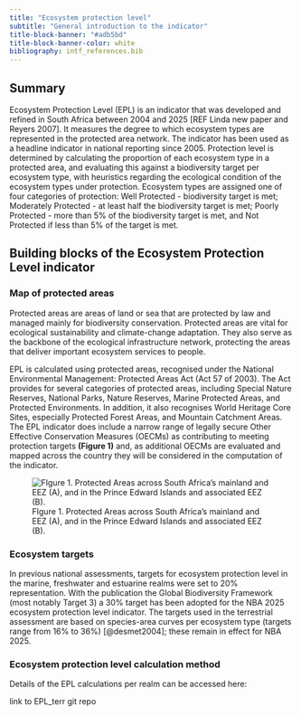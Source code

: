 ```yaml
---
title: "Ecosystem protection level"
subtitle: "General introduction to the indicator"
title-block-banner: "#adb5bd"
title-block-banner-color: white
bibliography: intf_references.bib
---
```


## Summary {#summary}

Ecosystem Protection Level (EPL) is an indicator that was developed and refined in South Africa between 2004 and 2025 \[REF Linda new paper and Reyers 2007\]. It measures the degree to which ecosystem types are represented in the protected area network. The indicator has been used as a headline indicator in national reporting since 2005. Protection level is determined by calculating the proportion of each ecosystem type in a protected area, and evaluating this against a biodiversity target per ecosystem type, with heuristics regarding the ecological condition of the ecosystem types under protection. Ecosystem types are assigned one of four categories of protection: Well Protected - biodiversity target is met; Moderately Protected - at least half the biodiversity target is met; Poorly Protected - more than 5% of the biodiversity target is met, and Not Protected if less than 5% of the target is met.

## Building blocks of the Ecosystem Protection Level indicator

### Map of protected areas

Protected areas are areas of land or sea that are protected by law and managed mainly for biodiversity conservation. Protected areas are vital for ecological sustainability and climate-change adaptation. They also serve as the backbone of the ecological infrastructure network, protecting the areas that deliver important ecosystem services to people.

EPL is calculated using protected areas, recognised under the National Environmental Management: Protected Areas Act (Act 57 of 2003). The Act provides for several categories of protected areas, including Special Nature Reserves, National Parks, Nature Reserves, Marine Protected Areas, and Protected Environments. In addition, it also recognises World Heritage Core Sites, especially Protected Forest Areas, and Mountain Catchment Areas. The EPL indicator does include a narrow range of legally secure Other Effective Conservation Measures (OECMs) as contributing to meeting protection targets **(Figure 1)** and, as additional OECMs are evaluated and mapped across the country they will be considered in the computation of the indicator.

![FIgure 1. Protected Areas across South Africa's mainland and EEZ (A), and in the Prince Edward Islands and associated EEZ (B).](images/pa_webmap-01.png){#fig:pa-map}

### Ecosystem targets

In previous national assessments, targets for ecosystem protection level in the marine, freshwater and estuarine realms were set to 20% representation. With the publication the Global Biodiversity Framework (most notably Target 3) a 30% target has been adopted for the NBA 2025 ecosystem protection level indicator. The targets used in the terrestrial assessment are based on species-area curves per ecosystem type (targets range from 16% to 36%) [@desmet2004]; these remain in effect for NBA 2025.

### Ecosystem protection level calculation method

Details of the EPL calculations per realm can be accessed here:

link to EPL_terr git repo
